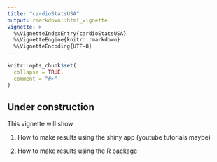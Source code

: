 ```yaml
---
title: "cardioStatsUSA"
output: rmarkdown::html_vignette
vignette: >
  %\VignetteIndexEntry{cardioStatsUSA}
  %\VignetteEngine{knitr::rmarkdown}
  %\VignetteEncoding{UTF-8}
---
```


```r
knitr::opts_chunk$set(
  collapse = TRUE,
  comment = "#>"
)
```

## Under construction

This vignette will show

1. How to make results using the shiny app (youtube tutorials maybe)

1. How to make results using the R package


